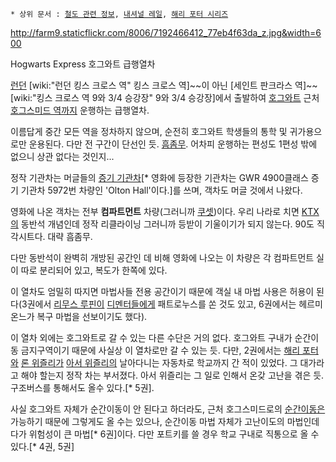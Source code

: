  * 상위 문서 : [[철도 관련 정보]], [[내셔널 레일]], [[해리 포터 시리즈]]

http://farm9.staticflickr.com/8006/7192466412_77eb4f63da_z.jpg&width=600

Hogwarts Express
호그와트 급행열차

[[런던]] [wiki:"런던 킹스 크로스 역" 킹스 크로스 역]~~이 아닌 [세인트 판크라스 역]~~ [wiki:"킹스 크로스 역 9와 3/4 승강장" 9와 3/4 승강장]에서 출발하여 [[호그와트]] 근처 [[호그스미드 역]]까지 운행하는 급행열차.

이름답게 중간 모든 역을 정차하지 않으며, 순전히 호그와트 학생들의 통학 및 귀가용으로만 운용된다. 다만 전 구간이 단선인 듯. [[흠좀무]]. 어차피 운행하는 편성도 1편성 밖에 없으니 상관 없다는 것인지...

정작 기관차는 머글들의 [[증기 기관차]][* 영화에 등장한 기관차는 GWR 4900클래스 증기 기관차 5972번 차량인 'Olton Hall'이다.]를 쓰며, 객차도 머글 것에서 나왔다.

영화에 나온 객차는 전부 '''컴파트먼트''' 차량(그러니까 [[쿠셋]])이다. 우리 나라로 치면 [[KTX]]의 동반석 개념인데 정작 리클라이닝 그러니까 등받이 기울이기가 되지 않는다. 90도 직각시트다. 대략 흠좀무.

다만 동반석이 완벽히 개방된 공간인 데 비해 영화에 나오는 이 차량은 각 컴파트먼트 실이 따로 분리되어 있고, 복도가 한쪽에 있다.

이 열차도 엄밀히 따지면 마법사들 전용 공간이기 때문에 객실 내 마법 사용은 허용이 된다(3권에서 [[리무스 루핀]]이 [[디멘터]]들에게 패트로누스를 쏜 것도 있고, 6권에서는 헤르미온느가 복구 마법을 선보이기도 했다).

이 열차 외에는 호그와트로 갈 수 있는 다른 수단은 거의 없다. 호그와트 구내가 순간이동 금지구역이기 때문에 사실상 이 열차로만 갈 수 있는 듯. 다만, 2권에서는 [[해리 포터]]와 [[론 위즐리]]가 [[아서 위즐리]]의 날아다니는 자동차로 학교까지 간 적이 있었다. 그 대가라고 해야 할는지 정작 차는 부서졌다. 아서 위즐리는 그 일로 인해서 온갖 고난을 겪은 듯. 구조버스를 통해서도 올수 있다.[* 5권].

사실 호그와트 자체가 순간이동이 안 된다고 하더라도, 근처 호그스미드로의 [[순간이동]]은 가능하기 때문에 그렇게도 올 수는 있으나, 순간이동 마법 자체가 고난이도의 마법인데다가 위험성이 큰 마법[* 6권]이다. 다만 포트키를 쓸 경우 학교 구내로 직통으로 올 수 있다.[* 4권, 5권]
